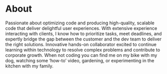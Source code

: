 # About

Passionate about optimizing code and producing high-quality, scalable code that deliver delightful user experiences.
With extensive experience interacting with clients, I know how to prioritize tasks, meet deadlines, and expertly bridge the gap between the customer and the dev team to deliver the right solutions. Innovative hands-on collaborator excited to continue learning within technology to resolve complex problems and contribute to corporate growth. When not coding you can find me on my bike with my dog, watching some ‘how-to’ video, gardening, or experimenting in the kitchen with my family. 